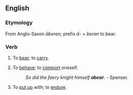==English==

===Etymology===
From Anglo-Saxon ''&#257;beran''; prefix ''&#257;-'' + ''beran'' to bear.

===Verb===
{{en-infl-reg-consonant|abear||}}
# {{transitive}} {{obsolete}} To [[bear]]; to [[carry]].
# {{transitive}} {{obsolete}} To [[behave]]; to [[comport]] oneself.
#: ''So did the faery knight himself '''abear'''.'' - Spenser.
# {{transitive}} To [[put up]] with; to [[endure]].